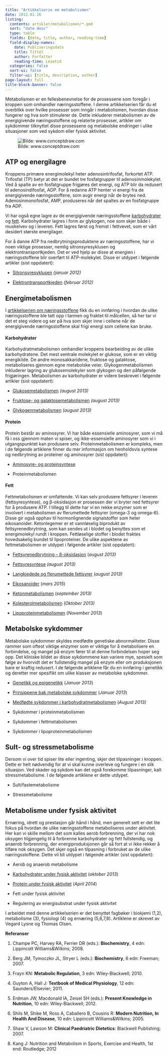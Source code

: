 ```yaml
---
title: "Artikkelserie om metabolismen"
date: 2012.01.16
listing:
  contents: artikler/metabolismen/*.qmd
  sort: "date desc"
  type: table
  fields: [date, title, author, reading-time]
  field-display-names: 
    date: Publiseringsdato
    title: Tittel
    author: Forfatter
    reading-time: Lesetid
  categories: false
  sort-ui: false
  filter-ui: [title, description, author]
page-layout: full
title-block-banner: false
---
```


Metabolismen er en fellesbenevnelse for de prosessene som foregår i kroppen som omhandler næringsstoffene. I denne artikkelserien får du et overblikk over hvilke prosesser som inngår i metabolismen, hvordan disse fungerer og hva som stimulerer de. Dette inkluderer metabolismen av de energigivende næringsstoffene og relaterte prosesser, artikler om sykdommer tilknyttet disse prosessene og metabolske endringer i ulike situasjoner som ved sykdom eller fysisk aktivitet.

![Bilde: www.conceptdraw.com](images/clipboard-1571827164.png)

## ATP og energilagre

Kroppens primære energimolekyl heter adenosintrifosfat, forkortet ATP. Trifosfat (TP) betyr at det er bundet tre fosfatgrupper til adenosinmolekylet. Ved å spalte av en fosfatgruppe frigjøres det energi, og ATP blir da redusert til adenosindifosfat, ADP. For å redanne ATP henter vi energi fra de energigivende næringsstoffene, som avgir energi når de brytes ned. Adenosinmonofosfat, AMP, produseres når det spaltes av en fosfatgruppe fra ADP.

Vi har også egne lagre av de energigivende næringsstoffene [karbohydrater](http://www.friskogfunksjonell.no/karbohydrater/ "Karbohydrater") og [fett](http://www.friskogfunksjonell.no/fett/ "Fett"). Karbohydrater lagres i form av glykogen, noe som skjer både i muskelvev og i leveren. Fett lagres først og fremst i fettvevet, som er vårt desidert største energilager.

For å danne ATP fra nedbrytningsproduktene av næringsstoffene, har vi noen viktige prosesser, nemlig sitronsyresyklusen og elektrontransportkjeden. Det er ved hjelp av disse at energien i næringsstoffene blir overført til ATP-molekylet. Disse er utdypet i følgende artikler (sist oppdatert):

-   [Sitronsyresyklusen](http://www.friskogfunksjonell.no/sitronsyresyklusen/ "Sitronsyresyklusen") *(januar 2012)*

-   [Elektrontransportkjeden](http://www.friskogfunksjonell.no/elektrontransportkjeden/ "Elektrontransportkjeden") *(februar 2012)*

## Energimetabolismen

I [artikkelserien om næringsstoffene](http://www.friskogfunksjonell.no/naeringsstoffene/ "Artikkelserie om Næringsstoffene") fikk du en innføring i hvordan de ulike næringsstoffene ble tatt opp i tarmen og fraktet til målcellen, så her tar vi det et steg videre og ser på hva som skjer inne i cellene når de energigivende næringsstoffene skal frigi energi som cellene kan bruke.

#### Karbohydrater

Karbohydratmetabolismen omhandler kroppens bearbeiding av de ulike karbohydratene. Det mest sentrale molekylet er glukose, som er en viktig energikilde. De andre monosakkaridene, fruktose og galaktose, metaboliseres gjennom egne metabolske veier. Glykogenmetabolismen inkluderer lagring av glukosemolekyler som glykogen og den påfølgende frigjøringen. Metabolismen av karbohydrater er videre beskrevet i følgende artikler (sist oppdatert):

-   [Glukosemetabolismen](http://www.friskogfunksjonell.no/glukosemetabolismen/ "Glukosemetabolismen") *(august 2013)*

-   [Fruktose- og galaktosemetabolismen](http://www.friskogfunksjonell.no/fruktose-og-galaktosemetabolismen/ "Fruktose- og galaktosemetabolismen") *(august 2013)*

-   [Glykogenmetabolismen](http://www.friskogfunksjonell.no/glykogenmetabolismen/ "Glykogenmetabolismen") (*august 2013)*

#### Protein

Protein består av aminosyrer. Vi har både essensielle aminosyrer, som vi må få i oss gjennom maten vi spiser, og ikke-essensielle aminosyrer som vi i utgangspunktet kan produsere selv. Proteinmetabolismen er kompleks, men i de følgende artiklene finner du mer informasjon om henholdsvis syntese og nedbrytning av proteiner og aminosyrer (sist oppdatert):

-   [Aminosyre- og proteinsyntese](http://www.friskogfunksjonell.no/aminosyre-og-proteinsyntese/ "Aminosyre- og proteinsyntese")

-   Proteinmetabolismen

#### Fett

Fettmetabolismen er omfattende. Vi kan selv produsere fettsyrer i leveren (fettsyresyntese), og β-oksidasjon er prosessen der vi bryter ned fettsyrer for å produsere ATP. I tillegg til dette har vi en rekke enzymer som er involvert i metabolismen av flerumettede fettsyrer (omega-3 og omega-6). Disse gir også opphav til hormonlignende signalstoffer som heter eikosanoider. Ketonlegemer er et vannløselig biprodukt av fettsyrenedbrytning, som kan sendes ut i blodet og benyttes som et energimolekyl rundt i kroppen. Fettløselige stoffer i blodet fraktes hovedsakelig bundet til lipoproteiner. De ulike aspektene av fettmetabolismen er utdypet i følgende artikler (sist oppdatert):

-   [Fettsyrenedbrytning – β-oksidasjon](http://www.friskogfunksjonell.no/fettsyrenedbrytning/ "Fettsyrenedbrytning – β-oksidasjon") (*august 2013)*

-   [Fettsyresyntese](http://www.friskogfunksjonell.no/fettsyresyntese/ "Fettsyresyntese") *(august 2013)*

-   [Langkjedede og flerumettede fettsyrer](http://www.friskogfunksjonell.no/langkjedede-og-umettede-fettsyrer/ "Langkjedede og umettede fettsyrer") (*august 2013)*

-   [Eikosanoider](http://www.friskogfunksjonell.no/eikosanoider/) (*mars 2015*)

-   [Ketonmetabolismen](http://www.friskogfunksjonell.no/ketonmetabolismen/ "Ketonmetabolismen") (*september 2013)*

-   [Kolesterolmetabolismen](http://www.friskogfunksjonell.no/kolesterolmetabolismen/ "Kolesterolmetabolismen") (*Oktober 2013)*

-   [Lipoproteinmetabolismen](http://www.friskogfunksjonell.no/lipoproteinmetabolismen/ "Lipoproteinmetabolismen") (*November 2013*)

## Metabolske sykdommer

Metabolske sykdommer skyldes medfødte genetiske abnormaliteter. Disse rammer som oftest viktige enzymer som er viktige for å metabolisere en forbindelse, og mangel på enzym fører til at denne forbindelsen hoper seg opp. Det kliniske bildet av disse sykdommene kan variere mye, spesielt som følge av hvorvidt det er fullstendig mangel på enzym eller om produksjonen bare er kraftig redusert. I de følgende artiklene får du en innføring i genetikk og deretter mer spesifikt om ulike klasser av metabolske sykdommer.

-   [Genetikk og epigenetikk](http://www.friskogfunksjonell.no/genetiske-og-metabolske-sykdommer-genetikk/ "Genetiske og metabolske sykdommer – genetikk") (*Januar 2013*)

-   [Prinsippene bak metabolske sykdommer](http://www.friskogfunksjonell.no/genetiske-og-metabolske-sykdommer-prinsippene/ "Genetiske og metabolske sykdommer – prinsippene") (*Januar 2013*)

-   [Medfødte sykdommer i karbohydratmetabolismen](http://www.friskogfunksjonell.no/karbohydratmetabolismen-sykdommer/ "Medfødte sykdommer i karbohydratmetabolismen") (*August 2013)*

-   Sykdommer i proteinmetabolismen

-   Sykdommer i fettmetabolismen

-   Sykdommer i lipoproteinmetabolismen

## Sult- og stressmetabolisme

Dersom vi over tid spiser lite eller ingenting, skjer det tilpasninger i kroppen. Dette er helt nødvendig for at vi skal kunne overleve og fungere i en slik situasjon. Ved skader og sykdom kan det også forekomme tilpasninger, kalt stressmetabolisme. I de følgende artiklene er dette utdypet.

-   Sult/fastemetabolisme

-   Stressmetabolisme

## Metabolisme under fysisk aktivitet

Ernæring, idrett og prestasjon går hånd i hånd, men generelt sett er det lite fokus på hvordan de ulike næringsstoffene metaboliseres under aktivitet. Her kan vi skille mellom det som kalles aerob forbrenning, der vi har nok oksygen tilgjengelig til å forbrenne karbohydrater og fett fullstendig, og anaerob forbrenning, der energiproduksjonen går så fort at vi ikke rekker å tilføre nok oksygen. Det skjer også en tilpasning i forbruket av de ulike næringsstoffene. Dette vil bli utdypet i følgende artikler (sist oppdatert):

-   Aerob og anaerob metabolisme

-   [Karbohydrater under fysisk aktivitet](http://www.friskogfunksjonell.no/karbohydratforbruk-under-trening/ "Karbohydratforbruk under trening") (*oktober 2013*)

-   [Protein under fysisk aktivitet](http://www.friskogfunksjonell.no/proteinmetabolisme-under-trening/ "Proteinmetabolisme under trening") (*April 2014*)

-   Fett under fysisk aktivitet

-   Regulering av energisubstrat under fysisk aktivitet

I arbeidet med denne artikkelserien er det benyttet fagbøker i biokjemi (1,2), metabolisme (3), fysiologi (4) og ernæring (5,6,7,8). Artiklene er skrevet av Vegard Lysne og Thomas Olsen.

**Referanser**

1.  Champe PC, Harvey RA, Ferrier DR (eds.): **Biochemistry**, 4 edn: Lippincott Williams&Wilkins; 2008.

2.  Berg JM, Tymoczko JL, Stryer L (eds.): **Biochemistry**, 6 edn: Freeman; 2007.

3.  Frayn KN: **Metabolic Regulation**, 3 edn: Wiley-Blackwell; 2010.

4.  Guyton A, Hall J: **Textbook of Medical Physiology**, 12 edn: Saunders/Elsevier; 2011.

5.  Erdman JW, Macdonald IA, Zeisel SH (eds.): **Present Knowledge in Nutrition**, 10 edn: Wiley-Blackwell; 2012.

6.  Shils M, Shike M, Ross A, Caballero B, Cousins R: **Modern Nutrition, In Health And Disease**, 10 edn: Lippincott Williams&Wilkins; 2005.

7.  Shaw V, Lawson M: **Clinical Paedriatric Dietetics**: Blackwell Publishing; 2007.

8.  Kang J: Nutrition and Metabolism in Sports, Exercise and Health, 1st end: Routledge; 2012
